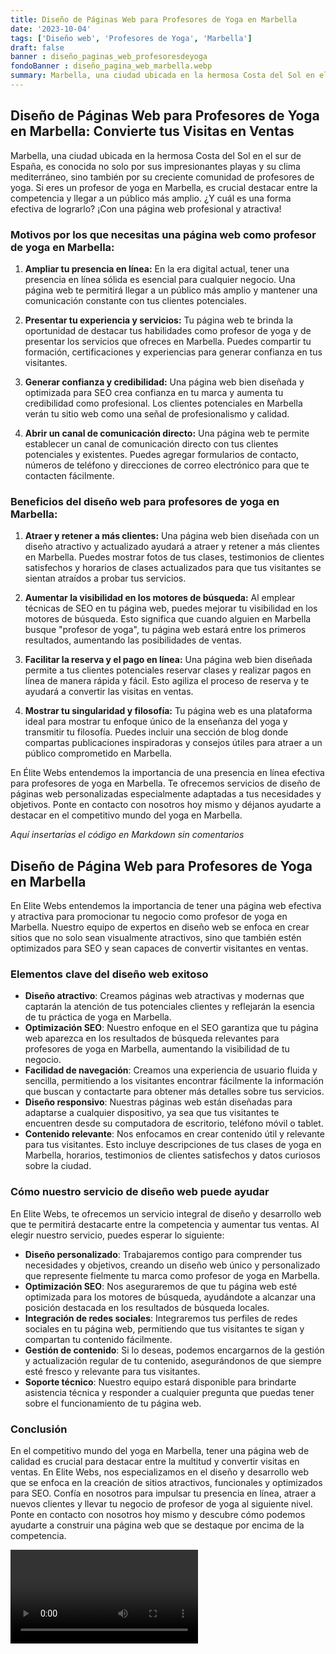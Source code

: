 ```yaml
---
title: Diseño de Páginas Web para Profesores de Yoga en Marbella
date: '2023-10-04'
tags: ['Diseño web', 'Profesores de Yoga', 'Marbella']
draft: false
banner : diseño_paginas_web_profesoresdeyoga
fondoBanner : diseño_pagina_web_marbella.webp
summary: Marbella, una ciudad ubicada en la hermosa Costa del Sol en el sur de España, es conocida no solo por sus impresionantes playas y su clima mediterráneo, sino también por su creciente comunidad de profesores de yoga. Si eres un profesor de yoga en Marbella, es crucial destacar entre la competencia y llegar a un público más amplio. ¿Y cuál es una forma efectiva de lograrlo? ¡Con una página web profesional y atractiva!
---
```


## Diseño de Páginas Web para Profesores de Yoga en Marbella: Convierte tus Visitas en Ventas

Marbella, una ciudad ubicada en la hermosa Costa del Sol en el sur de España, es conocida no solo por sus impresionantes playas y su clima mediterráneo, sino también por su creciente comunidad de profesores de yoga. Si eres un profesor de yoga en Marbella, es crucial destacar entre la competencia y llegar a un público más amplio. ¿Y cuál es una forma efectiva de lograrlo? ¡Con una página web profesional y atractiva!

### Motivos por los que necesitas una página web como profesor de yoga en Marbella:

1. **Ampliar tu presencia en línea:** En la era digital actual, tener una presencia en línea sólida es esencial para cualquier negocio. Una página web te permitirá llegar a un público más amplio y mantener una comunicación constante con tus clientes potenciales.

2. **Presentar tu experiencia y servicios:** Tu página web te brinda la oportunidad de destacar tus habilidades como profesor de yoga y de presentar los servicios que ofreces en Marbella. Puedes compartir tu formación, certificaciones y experiencias para generar confianza en tus visitantes.

3. **Generar confianza y credibilidad:** Una página web bien diseñada y optimizada para SEO crea confianza en tu marca y aumenta tu credibilidad como profesional. Los clientes potenciales en Marbella verán tu sitio web como una señal de profesionalismo y calidad.

4. **Abrir un canal de comunicación directo:** Una página web te permite establecer un canal de comunicación directo con tus clientes potenciales y existentes. Puedes agregar formularios de contacto, números de teléfono y direcciones de correo electrónico para que te contacten fácilmente.

### Beneficios del diseño web para profesores de yoga en Marbella:

1. **Atraer y retener a más clientes:** Una página web bien diseñada con un diseño atractivo y actualizado ayudará a atraer y retener a más clientes en Marbella. Puedes mostrar fotos de tus clases, testimonios de clientes satisfechos y horarios de clases actualizados para que tus visitantes se sientan atraídos a probar tus servicios.

2. **Aumentar la visibilidad en los motores de búsqueda:** Al emplear técnicas de SEO en tu página web, puedes mejorar tu visibilidad en los motores de búsqueda. Esto significa que cuando alguien en Marbella busque "profesor de yoga", tu página web estará entre los primeros resultados, aumentando las posibilidades de ventas.

3. **Facilitar la reserva y el pago en línea:** Una página web bien diseñada permite a tus clientes potenciales reservar clases y realizar pagos en línea de manera rápida y fácil. Esto agiliza el proceso de reserva y te ayudará a convertir las visitas en ventas.

4. **Mostrar tu singularidad y filosofía:** Tu página web es una plataforma ideal para mostrar tu enfoque único de la enseñanza del yoga y transmitir tu filosofía. Puedes incluir una sección de blog donde compartas publicaciones inspiradoras y consejos útiles para atraer a un público comprometido en Marbella.

En Élite Webs entendemos la importancia de una presencia en línea efectiva para profesores de yoga en Marbella. Te ofrecemos servicios de diseño de páginas web personalizadas especialmente adaptadas a tus necesidades y objetivos. Ponte en contacto con nosotros hoy mismo y déjanos ayudarte a destacar en el competitivo mundo del yoga en Marbella.

*Aquí insertarías el código en Markdown sin comentarios*

<GifSeo />

<Cta />

## Diseño de Página Web para Profesores de Yoga en Marbella

En Elite Webs entendemos la importancia de tener una página web efectiva y atractiva para promocionar tu negocio como profesor de yoga en Marbella. Nuestro equipo de expertos en diseño web se enfoca en crear sitios que no solo sean visualmente atractivos, sino que también estén optimizados para SEO y sean capaces de convertir visitantes en ventas.

### Elementos clave del diseño web exitoso

- **Diseño atractivo**: Creamos páginas web atractivas y modernas que captarán la atención de tus potenciales clientes y reflejarán la esencia de tu práctica de yoga en Marbella.
- **Optimización SEO**: Nuestro enfoque en el SEO garantiza que tu página web aparezca en los resultados de búsqueda relevantes para profesores de yoga en Marbella, aumentando la visibilidad de tu negocio.
- **Facilidad de navegación**: Creamos una experiencia de usuario fluida y sencilla, permitiendo a los visitantes encontrar fácilmente la información que buscan y contactarte para obtener más detalles sobre tus servicios.
- **Diseño responsivo**: Nuestras páginas web están diseñadas para adaptarse a cualquier dispositivo, ya sea que tus visitantes te encuentren desde su computadora de escritorio, teléfono móvil o tablet.
- **Contenido relevante**: Nos enfocamos en crear contenido útil y relevante para tus visitantes. Esto incluye descripciones de tus clases de yoga en Marbella, horarios, testimonios de clientes satisfechos y datos curiosos sobre la ciudad.

### Cómo nuestro servicio de diseño web puede ayudar

En Elite Webs, te ofrecemos un servicio integral de diseño y desarrollo web que te permitirá destacarte entre la competencia y aumentar tus ventas. Al elegir nuestro servicio, puedes esperar lo siguiente:

- **Diseño personalizado**: Trabajaremos contigo para comprender tus necesidades y objetivos, creando un diseño web único y personalizado que represente fielmente tu marca como profesor de yoga en Marbella.
- **Optimización SEO**: Nos aseguraremos de que tu página web esté optimizada para los motores de búsqueda, ayudándote a alcanzar una posición destacada en los resultados de búsqueda locales.
- **Integración de redes sociales**: Integraremos tus perfiles de redes sociales en tu página web, permitiendo que tus visitantes te sigan y compartan tu contenido fácilmente.
- **Gestión de contenido**: Si lo deseas, podemos encargarnos de la gestión y actualización regular de tu contenido, asegurándonos de que siempre esté fresco y relevante para tus visitantes.
- **Soporte técnico**: Nuestro equipo estará disponible para brindarte asistencia técnica y responder a cualquier pregunta que puedas tener sobre el funcionamiento de tu página web.

### Conclusión

En el competitivo mundo del yoga en Marbella, tener una página web de calidad es crucial para destacar entre la multitud y convertir visitas en ventas. En Elite Webs, nos especializamos en el diseño y desarrollo web que se enfoca en la creación de sitios atractivos, funcionales y optimizados para SEO. Confía en nosotros para impulsar tu presencia en línea, atraer a nuevos clientes y llevar tu negocio de profesor de yoga al siguiente nivel. Ponte en contacto con nosotros hoy mismo y descubre cómo podemos ayudarte a construir una página web que se destaque por encima de la competencia.

<Video />

<CtaBot job='Profesores de Yoga' city='Marbella'/>

<Gmaps query='Marbella+españa+maps' />